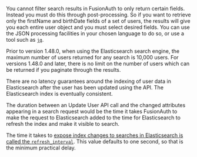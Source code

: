 
You cannot filter search results in FusionAuth to only return certain fields. Instead you must do this through post-processing. So if you want to retrieve only the <InlineField>firstName</InlineField> and <InlineField>birthDate</InlineField> fields of a set of users, the results will give you each entire user object and you must select desired fields. You can use the JSON processing facilities in your chosen language to do so, or use a tool such as [`jq`](https://stedolan.github.io/jq/).

Prior to version 1.48.0, when using the Elasticsearch search engine, the maximum number of users returned for any search is 10,000 users. For versions 1.48.0 and later, there is no limit on the number of users which can be returned if you paginate through the results.

There are no latency guarantees around the indexing of user data in Elasticsearch after the user has been updated using the API. The Elasticsearch index is eventually consistent.

The duration between an Update User API call and the changed attributes appearing in a search request would be the time it takes FusionAuth to make the request to Elasticsearch added to the time for Elasticsearch to refresh the index and make it visible to search.

The time it takes to [expose index changes to searches in Elasticsearch is called the `refresh_interval`](https://www.elastic.co/guide/en/elasticsearch/reference/current/index-modules.html#index-refresh-interval-setting). This value defaults to one second, so that is the minimum practical delay.
